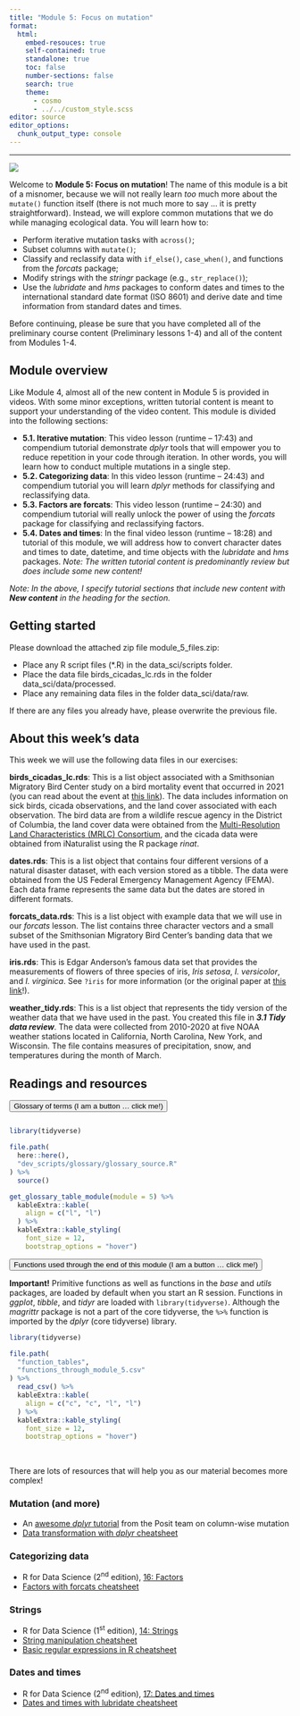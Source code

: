 ```yaml
---
title: "Module 5: Focus on mutation"
format:
  html:
    embed-resouces: true
    self-contained: true
    standalone: true
    toc: false
    number-sections: false
    search: true
    theme: 
      - cosmo
      - ../../custom_style.scss
editor: source
editor_options: 
  chunk_output_type: console
---
```


<hr>

<div>

![](../../images/hex_complex.png){.intro_image}

Welcome to **Module 5: Focus on mutation**! The name of this module is a bit of a misnomer, because we will not really learn *too* much more about the `mutate()` function itself (there is not much more to say ... it is pretty straightforward). Instead, we will explore common mutations that we do while managing ecological data. You will learn how to:

-   Perform iterative mutation tasks with `across()`;
-   Subset columns with `mutate()`;
-   Classify and reclassify data with `if_else()`, `case_when()`, and functions from the *forcats* package;
-   Modify strings with the *stringr* package (e.g., `str_replace()`);
-   Use the *lubridate* and *hms* packages to conform dates and times to the international standard date format (ISO 8601) and derive date and time information from standard dates and times.

Before continuing, please be sure that you have completed all of the preliminary course content (Preliminary lessons 1-4) and all of the content from Modules 1-4.

</div>

## Module overview

Like Module 4, almost all of the new content in Module 5 is provided in videos. With some minor exceptions, written tutorial content is meant to support your understanding of the video content. This module is divided into the following sections:

-   **5.1. Iterative mutation**: This video lesson (runtime -- 17:43) and compendium tutorial demonstrate *dplyr* tools that will empower you to reduce repetition in your code through iteration. In other words, you will learn how to conduct multiple mutations in a single step.
-   **5.2. Categorizing data**: In this video lesson (runtime -- 24:43) and compendium tutorial you will learn *dplyr* methods for classifying and reclassifying data.
-   **5.3. Factors are forcats**:  This video lesson (runtime -- 24:30) and compendium tutorial will really unlock the power of using the *forcats* package for classifying and reclassifying factors.
-   **5.4. Dates and times**:  In the final video lesson (runtime -- 18:28) and tutorial of this module, we will address how to convert character dates and times to date, datetime, and time objects with the *lubridate* and *hms* packages. *Note: The written tutorial content is predominantly review but does include some new content!*

*Note: In the above, I specify tutorial sections that include new content with **New content** in the heading for the section.*

## Getting started

Please download the attached zip file [module_5_files.zip]{.mono}:

* Place any R script files ([*.R]{.mono}) in the [data_sci/scripts]{.mono} folder.
* Place the data file [birds_cicadas_lc.rds]{.mono} in the folder [data_sci/data/processed]{.mono}. 
* Place any remaining data files in the folder [data_sci/data/raw]{.mono}.

If there are any files you already have, please overwrite the previous file.

## About this week's data

This week we will use the following data files in our exercises:

**[birds_cicadas_lc.rds]{.mono}**: This is a list object associated with a Smithsonian Migratory Bird Center study on a bird mortality event that occurred in 2021 (you can read about the event at [this link](https://www.scientificamerican.com/article/suspect-list-narrows-in-mysterious-bird-die-off/){target="_blank"}). The data includes information on sick birds, cicada observations, and the land cover associated with each observation. The bird data are from a wildlife rescue agency in the District of Columbia, the land cover data were obtained from the [Multi-Resolution Land Characteristics (MRLC) Consortium](https://www.mrlc.gov/){target="_blank"}, and the cicada data were obtained from iNaturalist using the R package *rinat*.

**[dates.rds]{.mono}**: This is a list object that contains four different versions of a natural disaster dataset, with each version stored as a tibble. The data were obtained from the US Federal Emergency Management Agency (FEMA). Each data frame represents the same data but the dates are stored in different formats.

**[forcats_data.rds]{.mono}**: This is a list object with example data that we will use in our *forcats* lesson. The list contains three character vectors and a small subset of the Smithsonian Migratory Bird Center's banding data that we have used in the past.

**[iris.rds]{.mono}**: This is Edgar Anderson's famous data set that provides the measurements of flowers of three species of iris, *Iris setosa*, *I. versicolor*, and *I. virginica*. See `?iris` for more information (or the original paper at [this link](https://www.jstor.org/stable/2394164){target="_blank"}!).

**[weather_tidy.rds]{.mono}**: This is a list object that represents the tidy version of the weather data that we have used in the past. You created this file in ***3.1 Tidy data review***. The data were collected from 2010-2020 at five NOAA weather stations located in California, North Carolina, New York, and Wisconsin. The file contains measures of precipitation, snow, and temperatures during the month of March.

## Readings and resources

<button class="accordion" style="margin-bottom:1em">Glossary of terms (I am a button ... click me!)</button>

::: panel
::: glossary_table

```r
library(tidyverse)

file.path(
  here::here(),
  "dev_scripts/glossary/glossary_source.R"
) %>% 
  source()

get_glossary_table_module(module = 5) %>%
  kableExtra::kable(
    align = c("l", "l")
  ) %>%
  kableExtra::kable_styling(
    font_size = 12,
    bootstrap_options = "hover")
```
:::
:::

<button class="accordion">Functions used through the end of this module (I am a button ... click me!)</button>

::: panel
**Important!** Primitive functions as well as functions in the *base* and *utils* packages, are loaded by default when you start an R session. Functions in *ggplot*, *tibble*, and *tidyr* are loaded with `library(tidyverse)`. Although the *magrittr* package is not a part of the core tidyverse, the `%>%` function is imported by the *dplyr* (core tidyverse) library.

::: function_table

```r
library(tidyverse)

file.path(
  "function_tables",
  "functions_through_module_5.csv"
) %>% 
  read_csv() %>% 
  kableExtra::kable(
    align = c("c", "c", "l", "l")
  ) %>%
  kableExtra::kable_styling(
    font_size = 12,
    bootstrap_options = "hover")
```

:::
:::

<br>

There are lots of resources that will help you as our material becomes more complex!

### Mutation (and more)

* An [awesome *dplyr* tutorial](https://dplyr.tidyverse.org/articles/colwise.html){target="_blank"} from the Posit team on column-wise mutation
* [Data transformation with *dplyr* cheatsheet](https://rstudio.github.io/cheatsheets/data-transformation.pdf){target="_blank"}

### Categorizing data

* R for Data Science (2^nd^ edition), [16: Factors](https://r4ds.hadley.nz/factors){target="_blank"}
* [Factors with forcats cheatsheet](https://rstudio.github.io/cheatsheets/factors.pdf){target="_blank"}

### Strings

* R for Data Science (1^st^ edition), [14: Strings](https://r4ds.had.co.nz/strings.html#strings){target="_blank"}
* [String manipulation cheatsheet](https://rstudio.github.io/cheatsheets/strings.pdf){target="_blank"}
* [Basic regular expressions in R cheatsheet](https://rstudio.github.io/cheatsheets/regex.pdf){target="_blank"}

### Dates and times

* R for Data Science (2^nd^ edition), [17: Dates and times](https://r4ds.hadley.nz/datetimes.html){target="_blank"}
* [Dates and times with lubridate cheatsheet](https://rstudio.github.io/cheatsheets/lubridate.pdf){target="_blank"}

<script>
var acc = document.getElementsByClassName("accordion");
var i;

for (i = 0; i < acc.length; i++) {
acc[i].addEventListener("click", function() {
this.classList.toggle("active");
var panel = this.nextElementSibling;
if (panel.style.display === "block") {
panel.style.display = "none";
} else {
panel.style.display = "block";
}
});
}
</script>
